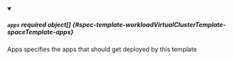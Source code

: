


<details className="config-field" data-expandable="true" open>
<summary>

##### `apps` <span className="config-field-required" data-required="false">required</span> <span className="config-field-type">object[]</span> <span className="config-field-default"></span> <span className="config-field-enum"></span> {#spec-template-workloadVirtualClusterTemplate-spaceTemplate-apps}

Apps specifies the apps that should get deployed by this template

</summary>

<PartialAppsreference />


</details>
